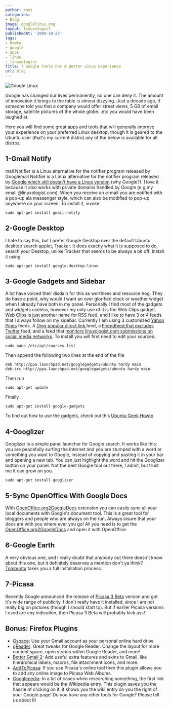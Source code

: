 ```yaml
---
author: rami
categories:
- Blog
image: googlelinux.png
layout: linuxologist
publishedAt: '2008-10-23'
tags:
- howto
- google
- apps
- linux
- linuxologist
title: 7 Google Tools For A Better Linux Experience
url: blog
---
```


![Google Linux](/assets/images/content/blog/googlelinux.png)

Google has changed our lives permanently, no one can deny it. The amount of innovation it brings to the table is almost dizzying. Just a decade ago, if someone told you that a company would offer street views, 5 GB of email storage, satellite pictures of the whole globe...etc you would have been laughed at.

Here you will find some great apps and tools that will generally improve your experience on your preferred Linux desktop, though it is geared to the Ubuntu user (that's my current distro) any of the below is available for all distros:

## 1-Gmail Notify

mail Notifier is a Linux alternative for the notifier program released by Googlemail Notifier is a Linux alternative for the notifier program released by [Google which still doesn't have a Linux version](http://toolbar.google.com/gmail-helper/notifier_windows.html) (why Google?). I love it because it also works with private domains handled by Google (e.g my email @linuxologist.com). When you receive an e-mail you are notified with a pop-up ala messenger style, which can also be modified to pop-up anywhere on your screen. To install it, invoke: 

    sudo apt-get install gmail-notify

## 2-Google Desktop

I hate to say this, but I prefer Google Desktop over the default Ubuntu desktop search applet, Tracker. It does exactly what it is supposed to do, search your Desktop, unlike Tracker that seems to be always a bit off. Install it using: 

    sudo apt-get install google-desktop-linux

## 3-Google Gadgets and Sidebar

A lot have voiced their disdain for this as worthless and resource hog. They do have a point, why would I want an over glorified clock or weather widget when I already have both in my panel. Personally I find most of the gadgets and widgets useless, however my only use of it is the Web Clips gadget. Web Clips is just another name for RSS feed, and I like to have 3 or 4 feeds that I always follow on my sidebar. Currently I am using 3 customized [Yahoo Pipes](http://pipes.yahoo.com) feeds. A [Digg popular direct link ](http://pipes.yahoo.com/georgywoods/sdfv2)feed, a [Friendfeed  that excludes Twitter ](http://pipes.yahoo.com/geekygirldawn/20ea93289bc362939bfd65883733fc16)feed, and a feed that [monitors linuxologist.com submissions on social media networks](http://pipes.yahoo.com/pipes/pipe.info?_id=e5f7cb1befdb4139590a7342a827cc43). To install you will first need to edit your sources: 

    sudo nano /etc/apt/sources.list

Then append the following two lines at the end of the file 

    deb http://ppa.launchpad.net/googlegadgets/ubuntu hardy main
    deb-src http://ppa.launchpad.net/googlegadgets/ubuntu hardy main

Then run 

    sudo apt-get update

Finally 

    sudo apt-get install google-gadgets

To find out how to use the gadgets, check out this [Ubuntu Geek Howto](http://www.ubuntugeek.com/howto-install-google-gadgets-in-ubuntu-804-hardy-heron.html)

## 4-Googlizer

Googlizer is a simple panel launcher for Google search. It works like this: you are peacefully surfing the Internet and you are stumped with a word or something you want to Google, instead of copying and pasting it in your bar and opening a new tab. You can just highlight the word and hit the Googlizer button on your panel. Not the best Google tool out there, I admit, but trust me it can grow on you. 

    sudo apt-get install googlizer

## 5-Sync OpenOffice With Google Docs

With [OpenOffice.org2GoogleDocs](http://extensions.services.openoffice.org/project/ooo2gd) extension you can easily sync all your local documents with Google's document tool. This is a great tool for bloggers and people who are always on the run. Always insure that your docs are with you where ever you go! All you need is to get the [OpenOffice.org2GoogleDocs](http://extensions.services.openoffice.org/project/ooo2gd) and open it with OpenOffice.

## 6-Google Earth

A very obvious one, and I really doubt that anybody out there doesn't know about this one, but it definitely deserves a mention don't ya think? [Tombuntu](http://tombuntu.com/index.php/2007/11/28/how-to-install-google-earth-in-ubuntu/) takes you a full installation process.

## 7-Picasa

Recently Google announced the release of [Picasa 3 Beta](http://picasa.google.com/linux/) version and got it's wide range of publicity. I don't really have it installed, since I am not really big on pictures (though I should start to). But if earlier Picasa versions I used are any indication, then Picasa 3 Beta will probably kick ass!

## Bonus: Firefox Plugins

* [Gspace](https://addons.mozilla.org/en-US/firefox/addon/1593): Use your Gmail account as your personal online hard drive
* [gReader](https://addons.mozilla.org/en-US/firefox/addon/6424): Great tweaks for Google Reader. Change the layout for more content space, open stories within Google Reader, and more!
* [Better Gmail 2](https://addons.mozilla.org/en-US/firefox/addon/6076): Add useful extra features and skins to Gmail, like hierarchical labels, macros, file attachment icons, and more.
* [AddToPicasa](https://addons.mozilla.org/en-US/firefox/addon/5699): If you use Picasa's online tool then this plugin allows you to add any online image to Picasa Web Albums.
* [Googlepedia](https://addons.mozilla.org/en-US/firefox/addon/2517): In a lot of cases when researching something, the first link that appears would be the Wikipedia entry. This plugin saves you the hassle of clicking on it, it shows you the wiki entry on you the right of your Google page!
Do you have any other tools for Google? Please tell us about it!